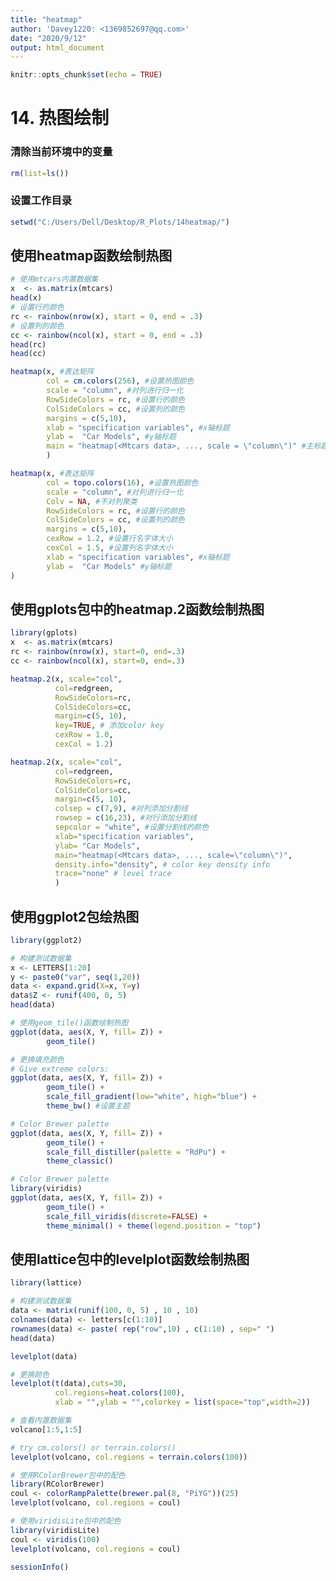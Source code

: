 ---
title: "heatmap"
author: 'Davey1220: <1369852697@qq.com>'
date: "2020/9/12"
output: html_document
---

```{r setup, include=FALSE}
knitr::opts_chunk$set(echo = TRUE)
```

# 14. 热图绘制

### 清除当前环境中的变量
```{r}
rm(list=ls())
```

### 设置工作目录
```{r}
setwd("C:/Users/Dell/Desktop/R_Plots/14heatmap/")
```

## 使用heatmap函数绘制热图
```{r}
# 使用mtcars内置数据集
x  <- as.matrix(mtcars)
head(x)
# 设置行的颜色
rc <- rainbow(nrow(x), start = 0, end = .3)
# 设置列的颜色
cc <- rainbow(ncol(x), start = 0, end = .3)
head(rc)
head(cc)

heatmap(x, #表达矩阵
        col = cm.colors(256), #设置热图颜色
        scale = "column", #对列进行归一化
        RowSideColors = rc, #设置行的颜色
        ColSideColors = cc, #设置列的颜色
        margins = c(5,10),
        xlab = "specification variables", #x轴标题
        ylab =  "Car Models", #y轴标题
        main = "heatmap(<Mtcars data>, ..., scale = \"column\")" #主标题
        )

heatmap(x, #表达矩阵
        col = topo.colors(16), #设置热图颜色
        scale = "column", #对列进行归一化
        Colv = NA, #不对列聚类
        RowSideColors = rc, #设置行的颜色
        ColSideColors = cc, #设置列的颜色
        margins = c(5,10),
        cexRow = 1.2, #设置行名字体大小
        cexCol = 1.5, #设置列名字体大小
        xlab = "specification variables", #x轴标题
        ylab =  "Car Models" #y轴标题
)
```

## 使用gplots包中的heatmap.2函数绘制热图
```{r}
library(gplots)
x  <- as.matrix(mtcars)
rc <- rainbow(nrow(x), start=0, end=.3)
cc <- rainbow(ncol(x), start=0, end=.3)

heatmap.2(x, scale="col",
          col=redgreen,
          RowSideColors=rc,
          ColSideColors=cc,
          margin=c(5, 10),
          key=TRUE, # 添加color key
          cexRow = 1.0,
          cexCol = 1.2)

heatmap.2(x, scale="col",
          col=redgreen,
          RowSideColors=rc,
          ColSideColors=cc,
          margin=c(5, 10),
          colsep = c(7,9), #对列添加分割线
          rowsep = c(16,23), #对行添加分割线
          sepcolor = "white", #设置分割线的颜色
          xlab="specification variables", 
          ylab= "Car Models",
          main="heatmap(<Mtcars data>, ..., scale=\"column\")",
          density.info="density", # color key density info
          trace="none" # level trace
          )
```

## 使用ggplot2包绘热图
```{r}
library(ggplot2)

# 构建测试数据集
x <- LETTERS[1:20]
y <- paste0("var", seq(1,20))
data <- expand.grid(X=x, Y=y)
data$Z <- runif(400, 0, 5)
head(data)

# 使用geom_tile()函数绘制热图
ggplot(data, aes(X, Y, fill= Z)) + 
        geom_tile()

# 更换填充颜色
# Give extreme colors:
ggplot(data, aes(X, Y, fill= Z)) + 
        geom_tile() +
        scale_fill_gradient(low="white", high="blue") +
        theme_bw() #设置主题

# Color Brewer palette
ggplot(data, aes(X, Y, fill= Z)) + 
        geom_tile() +
        scale_fill_distiller(palette = "RdPu") +
        theme_classic()

# Color Brewer palette
library(viridis)
ggplot(data, aes(X, Y, fill= Z)) + 
        geom_tile() + 
        scale_fill_viridis(discrete=FALSE) +
        theme_minimal() + theme(legend.position = "top")
```

## 使用lattice包中的levelplot函数绘制热图
```{r}
library(lattice)

# 构建测试数据集
data <- matrix(runif(100, 0, 5) , 10 , 10)
colnames(data) <- letters[c(1:10)]
rownames(data) <- paste( rep("row",10) , c(1:10) , sep=" ")
head(data)

levelplot(data)

# 更换颜色
levelplot(t(data),cuts=30,
          col.regions=heat.colors(100),
          xlab = "",ylab = "",colorkey = list(space="top",width=2))

# 查看内置数据集
volcano[1:5,1:5]

# try cm.colors() or terrain.colors()
levelplot(volcano, col.regions = terrain.colors(100))

# 使用RColorBrewer包中的配色
library(RColorBrewer)
coul <- colorRampPalette(brewer.pal(8, "PiYG"))(25)
levelplot(volcano, col.regions = coul)

# 使用viridisLite包中的配色
library(viridisLite)
coul <- viridis(100)
levelplot(volcano, col.regions = coul)
```

```{r}
sessionInfo()
```

